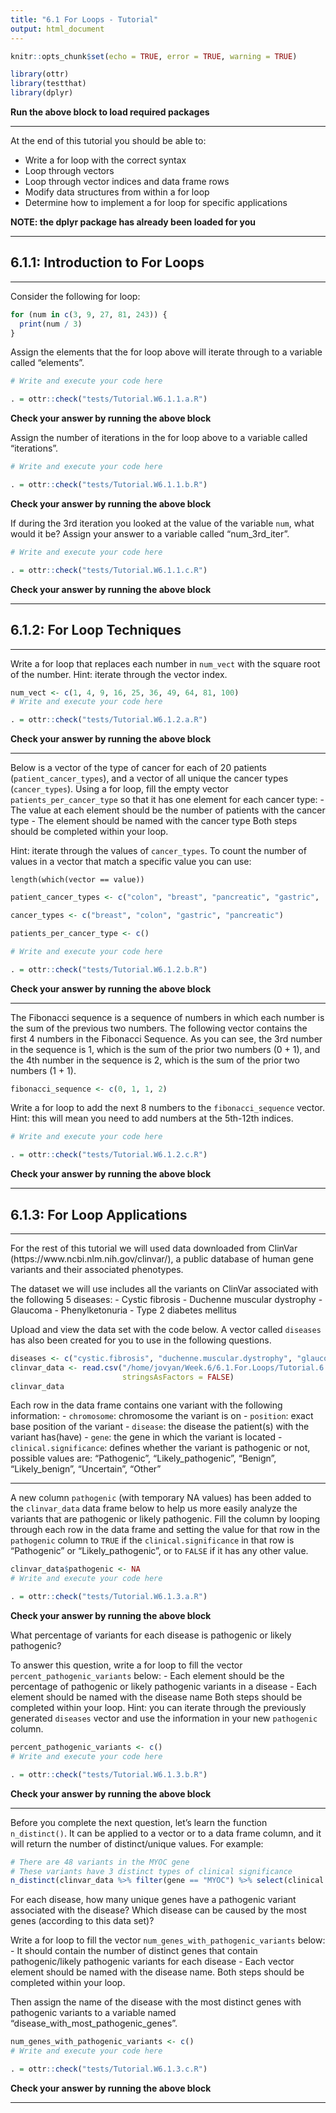 ```yaml
---
title: "6.1 For Loops - Tutorial"
output: html_document
---
```


```r
knitr::opts_chunk$set(echo = TRUE, error = TRUE, warning = TRUE)

library(ottr)
library(testthat)
library(dplyr)
```
**Run the above block to load required packages**

---

At the end of this tutorial you should be able to:

* Write a for loop with the correct syntax
* Loop through vectors
* Loop through vector indices and data frame rows
* Modify data structures from within a for loop
* Determine how to implement a for loop for specific applications

**NOTE: the dplyr package has already been loaded for you**

---

## 6.1.1: Introduction to For Loops

---

Consider the following for loop:

```r
for (num in c(3, 9, 27, 81, 243)) {
  print(num / 3)
}
```

Assign the elements that the for loop above will iterate through to a variable called "elements".

```r
# Write and execute your code here

```

```r
. = ottr::check("tests/Tutorial.W6.1.1.a.R")
```
**Check your answer by running the above block** 

Assign the number of iterations in the for loop above to a variable called "iterations".

```r
# Write and execute your code here

```

```r
. = ottr::check("tests/Tutorial.W6.1.1.b.R")
```
**Check your answer by running the above block** 

If during the 3rd iteration you looked at the value of the variable `num`, what would it be? Assign your answer to a variable called "num_3rd_iter".

```r
# Write and execute your code here

```

```r
. = ottr::check("tests/Tutorial.W6.1.1.c.R")
```
**Check your answer by running the above block** 

---

## 6.1.2: For Loop Techniques

---

Write a for loop that replaces each number in `num_vect` with the square root of the number. Hint: iterate through the vector index.

```r
num_vect <- c(1, 4, 9, 16, 25, 36, 49, 64, 81, 100)
# Write and execute your code here

```

```r
. = ottr::check("tests/Tutorial.W6.1.2.a.R")
```
**Check your answer by running the above block** 

---

Below is a vector of the type of cancer for each of 20 patients (`patient_cancer_types`), and a vector of all unique the cancer types (`cancer_types`). Using a for loop, fill the empty vector `patients_per_cancer_type` so that it has one element for each cancer type:
- The value at each element should be the number of patients with the cancer type
- The element should be named with the cancer type
Both steps should be completed within your loop.

Hint: iterate through the values of `cancer_types`. To count the number of values in a vector that match a specific value you can use:

    length(which(vector == value))
    
```r
patient_cancer_types <- c("colon", "breast", "pancreatic", "gastric",  "gastric", "breast",  "pancreatic", "gastric",  "gastric",  "gastric", "colon", "colon", "breast", "pancreatic", "pancreatic", "colon", "gastric", "colon", "gastric", "breast")

cancer_types <- c("breast", "colon", "gastric", "pancreatic")

patients_per_cancer_type <- c()

# Write and execute your code here

```

```r
. = ottr::check("tests/Tutorial.W6.1.2.b.R")
```
**Check your answer by running the above block** 

---

The Fibonacci sequence is a sequence of numbers in which each number is the sum of the previous two numbers. The following vector contains the first 4 numbers in the Fibonacci Sequence. As you can see, the 3rd number in the sequence is 1, which is the sum of the prior two numbers (0 + 1), and the 4th number in the sequence is 2, which is the sum of the prior two numbers (1 + 1).

```r
fibonacci_sequence <- c(0, 1, 1, 2)
```

Write a for loop to add the next 8 numbers to the `fibonacci_sequence` vector. Hint: this will mean you need to add numbers at the 5th-12th indices.

```r
# Write and execute your code here

```

```r
. = ottr::check("tests/Tutorial.W6.1.2.c.R")
```
**Check your answer by running the above block** 

---

## 6.1.3: For Loop Applications

---

For the rest of this tutorial we will used data downloaded from ClinVar (https://www.ncbi.nlm.nih.gov/clinvar/), a public database of human gene variants and their associated phenotypes.

The dataset we will use includes all the variants on ClinVar associated with the following 5 diseases:
- Cystic fibrosis
- Duchenne muscular dystrophy
- Glaucoma
- Phenylketonuria
- Type 2 diabetes mellitus

Upload and view the data set with the code below. A vector called `diseases` has also been created for you to use in the following questions.

```r
diseases <- c("cystic.fibrosis", "duchenne.muscular.dystrophy", "glaucoma", "pheynlketonuria", "type.2.diabetes")
clinvar_data <- read.csv("/home/jovyan/Week.6/6.1.For.Loops/Tutorial.6.1/clinvar_data.csv",
                         stringsAsFactors = FALSE)
clinvar_data
```

Each row in the data frame contains one variant with the following information:
- `chromosome`: chromosome the variant is on
- `position`: exact base position of the variant
- `disease`: the disease the patient(s) with the variant has(have)
- `gene`: the gene in which the variant is located
- `clinical.significance`: defines whether the variant is pathogenic or not, possible values are: "Pathogenic", "Likely_pathogenic", "Benign", "Likely_benign", "Uncertain", "Other"

---

A new column `pathogenic` (with temporary NA values) has been added to the `clinvar_data` data frame below to help us more easily analyze the variants that are pathogenic or likely pathogenic. Fill the column by looping through each row in the data frame and setting the value for that row in the `pathogenic` column to `TRUE` if the `clinical.significance` in that row is "Pathogenic" or "Likely_pathogenic", or to `FALSE` if it has any other value.

```r
clinvar_data$pathogenic <- NA
# Write and execute your code here

```

```r
. = ottr::check("tests/Tutorial.W6.1.3.a.R")
```
**Check your answer by running the above block** 

What percentage of variants for each disease is pathogenic or likely pathogenic? 

To answer this question, write a for loop to fill the vector `percent_pathogenic_variants` below:
- Each element should be the percentage of pathogenic or likely pathogenic variants in a disease
- Each element should be named with the disease name
Both steps should be completed within your loop. Hint: you can iterate through the previously generated `diseases` vector and use the information in your new `pathogenic` column.

```r
percent_pathogenic_variants <- c()
# Write and execute your code here

```

```r
. = ottr::check("tests/Tutorial.W6.1.3.b.R")
```
**Check your answer by running the above block** 

---

Before you complete the next question, let's learn the function `n_distinct()`. It can be applied to a vector or to a data frame column, and it will return the number of distinct/unique values. For example:

```r
# There are 48 variants in the MYOC gene
# These variants have 3 distinct types of clinical significance
n_distinct(clinvar_data %>% filter(gene == "MYOC") %>% select(clinical.significance))
```

For each disease, how many unique genes have a pathogenic variant associated with the disease? Which disease can be caused by the most genes (according to this data set)?

Write a for loop to fill the vector `num_genes_with_pathogenic_variants` below:
- It should contain the number of distinct genes that contain pathogenic/likely pathogenic variants for each disease
- Each vector element should be named with the disease name. 
Both steps should be completed within your loop.

Then assign the name of the disease with the most distinct genes with pathogenic variants to a variable named "disease_with_most_pathogenic_genes".

```r
num_genes_with_pathogenic_variants <- c()
# Write and execute your code here

```

```r
. = ottr::check("tests/Tutorial.W6.1.3.c.R")
```
**Check your answer by running the above block** 

---